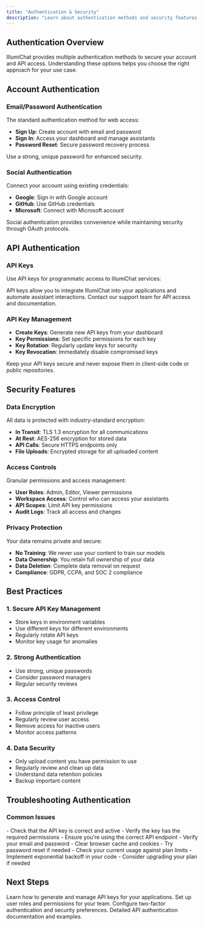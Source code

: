```yaml
---
title: "Authentication & Security"
description: "Learn about authentication methods and security features in IllumiChat"
---
```


## Authentication Overview

IllumiChat provides multiple authentication methods to secure your account and API access. Understanding these options helps you choose the right approach for your use case.

## Account Authentication

### Email/Password Authentication

The standard authentication method for web access:

- **Sign Up**: Create account with email and password
- **Sign In**: Access your dashboard and manage assistants
- **Password Reset**: Secure password recovery process

<Tip>
Use a strong, unique password for enhanced security.
</Tip>

### Social Authentication

Connect your account using existing credentials:

- **Google**: Sign in with Google account
- **GitHub**: Use GitHub credentials
- **Microsoft**: Connect with Microsoft account

<Info>
Social authentication provides convenience while maintaining security through OAuth protocols.
</Info>

## API Authentication

### API Keys

Use API keys for programmatic access to IllumiChat services:

<Info>
API keys allow you to integrate IllumiChat into your applications and automate assistant interactions. Contact our support team for API access and documentation.
</Info>

### API Key Management

- **Create Keys**: Generate new API keys from your dashboard
- **Key Permissions**: Set specific permissions for each key
- **Key Rotation**: Regularly update keys for security
- **Key Revocation**: Immediately disable compromised keys

<Warning>
Keep your API keys secure and never expose them in client-side code or public repositories.
</Warning>

## Security Features

### Data Encryption

All data is protected with industry-standard encryption:

- **In Transit**: TLS 1.3 encryption for all communications
- **At Rest**: AES-256 encryption for stored data
- **API Calls**: Secure HTTPS endpoints only
- **File Uploads**: Encrypted storage for all uploaded content

### Access Controls

Granular permissions and access management:

- **User Roles**: Admin, Editor, Viewer permissions
- **Workspace Access**: Control who can access your assistants
- **API Scopes**: Limit API key permissions
- **Audit Logs**: Track all access and changes

### Privacy Protection

Your data remains private and secure:

- **No Training**: We never use your content to train our models
- **Data Ownership**: You retain full ownership of your data
- **Data Deletion**: Complete data removal on request
- **Compliance**: GDPR, CCPA, and SOC 2 compliance

## Best Practices

### 1. Secure API Key Management

- Store keys in environment variables
- Use different keys for different environments
- Regularly rotate API keys
- Monitor key usage for anomalies

### 2. Strong Authentication

- Use strong, unique passwords
- Consider password managers
- Regular security reviews

### 3. Access Control

- Follow principle of least privilege
- Regularly review user access
- Remove access for inactive users
- Monitor access patterns

### 4. Data Security

- Only upload content you have permission to use
- Regularly review and clean up data
- Understand data retention policies
- Backup important content

## Troubleshooting Authentication

### Common Issues

<AccordionGroup>
<Accordion title="Invalid API Key">
  - Check that the API key is correct and active
  - Verify the key has the required permissions
  - Ensure you're using the correct API endpoint
</Accordion>

<Accordion title="Authentication Failed">
  - Verify your email and password
  - Clear browser cache and cookies
  - Try password reset if needed
</Accordion>

<Accordion title="Rate Limiting">
  - Check your current usage against plan limits
  - Implement exponential backoff in your code
  - Consider upgrading your plan if needed
</Accordion>
</AccordionGroup>

## Next Steps

<CardGroup cols={2}>
<Card title="Create API Key" icon="key" href="/user-guide/api-keys">
  Learn how to generate and manage API keys for your applications.
</Card>

<Card title="User Management" icon="users" href="/user-guide/managing-profiles">
  Set up user roles and permissions for your team.
</Card>

<Card title="Security Settings" icon="shield" href="/user-guide/security-settings">
  Configure two-factor authentication and security preferences.
</Card>

<Card title="API Reference" icon="code" href="/api-reference/authentication">
  Detailed API authentication documentation and examples.
</Card>
</CardGroup>
